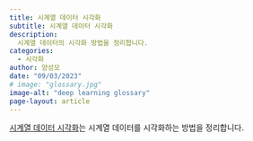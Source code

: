```yaml
---
title: 시계열 데이터 시각화
subtitle: 시계열 데이터 시각화
description:
  시계열 데이터의 시각화 방법을 정리합니다.
categories:
  - 시각화
author: 양성모
date: "09/03/2023"
# image: "glossary.jpg"
image-alt: "deep learning glossary"
page-layout: article
---
```


[시계열 데이터 시각화](../../../bookshelf/data_visualization/index.qmd)는 시계열 데이터를 시각화하는 방법을 정리합니다.




